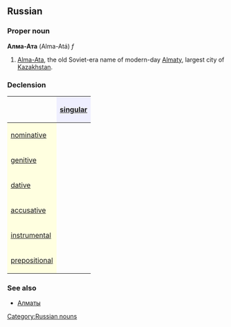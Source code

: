 ==Russian==
[[Category:Russian nouns]]
===Proper noun===
'''Алма-Ата''' (Alma-Atá) ''f''

#[[Alma-Ata]], the old Soviet-era name of modern-day [[Almaty]], largest city of [[Kazakhstan]].

===Declension===
{| border="1" cellpadding="4" cellspacing="0"
!
! style="background-color: #EFEFFF" align="center"|[[singular]]
|-
! style="background-color: #FFFFE0" align="left"|[[nominative case|nominative]]
| align="center"|{{RUchar|Алма-Ата́}}
|-
! style="background-color: #FFFFE0" align="left"|[[genitive case|genitive]]
| align="center"|{{RUchar|Алма-Аты́}}
|-
! style="background-color: #FFFFE0" align="left"|[[dative case|dative]]
| align="center"|{{RUchar|Алма-Ате́}}
|-
! style="background-color: #FFFFE0" align="left"|[[accusative case|accusative]]
| align="center"|{{RUchar|Алма-Ату́}}
|-
! style="background-color: #FFFFE0" align="left"|[[instrumental case|instrumental]]
| align="center"|{{RUchar|Алма-Ато́й, Алма-Ато́ю}}
|-
! style="background-color: #FFFFE0" align="left"|[[prepositional case|prepositional]]
| align="center"|{{RUchar|об Алма-Ате́}}
|}

===See also===
*[[Алматы]]